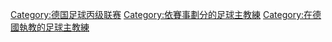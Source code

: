 [[Category:德国足球丙级联赛|Category:德国足球丙级联赛]]
[[Category:依賽事劃分的足球主教練|Category:依賽事劃分的足球主教練]]
[[Category:在德國執教的足球主教練|Category:在德國執教的足球主教練]]